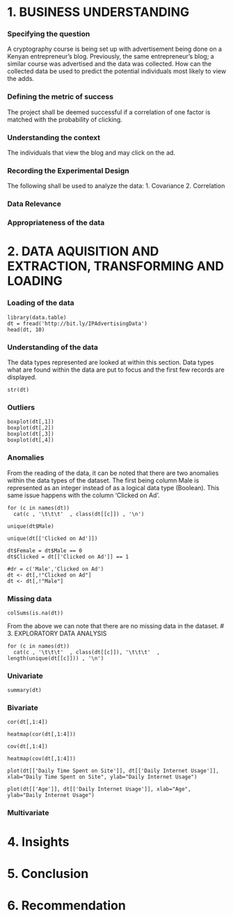 # 1. BUSINESS UNDERSTANDING

### Specifying the question

A cryptography course is being set up with advertisement being done on a Kenyan entrepreneur's blog. Previously, the same entrepreneur's blog; a similar course was advertised and the data was collected. How can the collected data be used to predict the potential individuals most likely to view the adds.

### Defining the metric of success

The project shall be deemed successful if a correlation of one factor is matched with the probability of clicking. 

### Understanding the context

The individuals that view the blog and may click on the ad.

### Recording the Experimental Design

The following shall be used to analyze the data:
1. Covariance
2. Correlation

### Data Relevance

### Appropriateness of the data


# 2. DATA AQUISITION AND EXTRACTION, TRANSFORMING AND LOADING

### Loading of the data
```
library(data.table)
dt = fread('http://bit.ly/IPAdvertisingData')
head(dt, 10)
```
### Understanding of the data
The data types represented are looked at within this section. Data types what are found within the data are put to focus and the first few records are displayed.
```
str(dt)
```

### Outliers
```
boxplot(dt[,1])
boxplot(dt[,2])
boxplot(dt[,3])
boxplot(dt[,4])
```

### Anomalies
From the reading of the data, it can be noted that there are two anomalies within the data types of the dataset. The first being column Male is represented as an integer instead of as a logical data type (Boolean). This same issue happens with the column 'Clicked on Ad'.

```
for (c in names(dt))
  cat(c , '\t\t\t'  , class(dt[[c]]) , '\n')
```

```
unique(dt$Male)
```
```
unique(dt[['Clicked on Ad']])
```

```
dt$Female = dt$Male == 0
dt$Clicked = dt[['Clicked on Ad']] == 1
```

```
#dr = c('Male','Clicked on Ad')
dt <- dt[,!"Clicked on Ad"]
dt <- dt[,!"Male"]
```

### Missing data 
```
colSums(is.na(dt))
```
From the above we can note that there are no missing data in the dataset.
# 3. EXPLORATORY DATA ANALYSIS
```
for (c in names(dt))
  cat(c , '\t\t\t'  , class(dt[[c]]), '\t\t\t'  , length(unique(dt[[c]])) , '\n')
```

### Univariate 
```
summary(dt)
```
### Bivariate
```
cor(dt[,1:4])

heatmap(cor(dt[,1:4]))
```

```
cov(dt[,1:4])

heatmap(cov(dt[,1:4]))
```

```
plot(dt[['Daily Time Spent on Site']], dt[['Daily Internet Usage']], xlab="Daily Time Spent on Site", ylab="Daily Internet Usage")

```

```
plot(dt[['Age']], dt[['Daily Internet Usage']], xlab="Age", ylab="Daily Internet Usage")
```
### Multivariate

# 4. Insights

# 5. Conclusion

# 6. Recommendation
